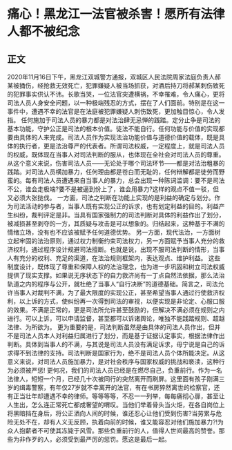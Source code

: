 # 痛心！黑龙江一法官被杀害！愿所有法律人都不被纪念
## 正文
2020年11月16日下午，黑龙江双城警方通报，双城区人民法院周家法庭负责人郝某被捅伤，经抢救无效死亡，犯罪嫌疑人被当场抓获，对酒后持刀将郝某刺伤致死的犯罪事实供认不讳。长歌当哭，一位法官突遭横祸，不幸罹难，令人痛心，更将司法人员人身安全问题，以一种极端残忍的方式，摆在了人们面前。特别是在这一事件中，遭遇不幸的法官是在法庭被犯罪嫌疑人刺伤致死，更加触目惊心，令人发指。 任何施加于司法人员的暴力都是对法治肆无忌惮的践踏。定分止争是司法的基本功能，守护公正是司法的根本价值。徒法不能自行。任何功能与价值的实现都要由具体的人来完成。司法人员作为实现法治功能价值与道德价值的载体，既是具体的执行者，更是法治尊严的代表者。所谓司法权威，一定程度上，就是司法人员的权威，既体现在当事人对司法判断的服从，也体现在全社会对司法人员的尊重。从这个意义来说，伤害司法人员——无论处于哪个司法环节——都是对法治粗暴的践踏。对司法人员横加暴力，任何理由都是苍白而无耻的，任何辩解都是徒劳而野蛮的。每有司法人员遭遇来自当事人的暴力，总会出现一种陈词滥调：要不是司法不公，谁会走极端?要不是被逼到份上了，谁会用暴力?这样的观点不值一驳，但又必须大张挞伐。 一方面，司法之判断在功能上实现的是利益的确定与划分。作为司法活动的参与者，当事人既有实现公正的诉求，也有划定利益的目的。利益产生纠纷，裁判评定是非。当具有国家强制力的司法判断对具体的利益作出了划分，被减损甚至剥夺的一方，其质疑与攻击是可以想象的。归结起来，这种基于不满的情绪立场，没有也不应该被赋予任何道德优势。 另一方面，现代法治，一方面树立起牢固的法治原则，通过权力制衡约束司法权力，另一方面赋予当事人充分的救济权利，通过程序设计规避司法擅断。也就是说，出现不服司法判断的情形，当事人有充分的权利、充足的渠道，在法治规则框架内，表达观点、维护利益。 这些制度设计，既体现了尊重和保障人权的法治理念，也为进一步巩固和树立司法权威提供了现实支撑。如果说无序状态下的自力救济尚有一丁点自然法依据，那么法治轨道之内的程序与公开，就杜绝了当事人“自行决断”的道德基础。简言之，司法允许当事人对裁判不满，为了最大限度的实现公正，甚至希望当事人通过行使救济权利，以上诉的方式，使纠纷再一次得到司法的审视，以便实现是非论定、心服口服的效果。不满是正常的，更是司法所允许甚至鼓励的，但解决不满必须在规则之内进行。可以上诉，可以申请监督，甚至都可以诉诸舆论，唯独不能践踏规则、超越法律、为所欲为。 更为重要的是，司法判断虽然是由具体的司法人员作出，但并不是司法人员本人对利益归属进行了划分，而是基于证据认定事实，根据法律作出判断。具体到当事人的不满，与其说是司法人员没有满足诉求，毋宁说是自己的诉求得不到法律的支持。司法判断是国家行为，绝不是司法人员个体所能决定。从这意义来说，对司法人员施加暴力，是对社会秩序与国家权威的挑战和亵渎，这种行为必须被严惩! 更何况，我们的司法人员已经是在燃尽自己，负重前行。作为一名法律人，短短一个月，已经几十次被同行的突然离开而刷屏。这里面有孩子刚满三岁的缉毒警察，有年仅27岁就不幸离开的法官，有在书房猝然离世的检察官，还有正当壮年却遭遇不幸的律师。等等等等，不忍一一列举，每每痛彻心扉，甚至让人生出，怎么连正常死亡都成奢望的喟叹。当他们举着骨头当火炬，在各自岗位上将黑暗挡在身后，将公正洒向人间的时候，谁还忍心让他们受到伤害?当劳累与危险无处不在，却有人义无反顾，执着向前的时候，谁又能容忍对他们施加暴力?!为众人抱薪者不可使其冻毙于风雪。那些负重前行的人，值得人世间最高的赞誉。那些为非作歹的人，必须受到最严厉的惩罚。愿这是最后一起。